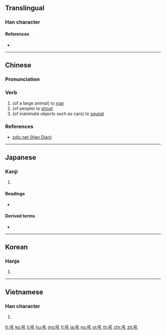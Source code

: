 ==Translingual==

===Han character===
{{Han char|rn=30|rad=口|as=04|sn=7|four=62010|canj=RNDU|ids=⿰口孔}}

====References====
* {{Han ref|kx=0180.010|dkj=03377|dj=0397.100|hdz=10596.070|uh=543C|ud=21564|bh=A771|bd=42865}}

----

==Chinese==
{{zh-forms}}

===Pronunciation===
{{zh-pron
|m=hǒu |ma=Zh-hou.ogg
|c=hau3,haau1,hau2
|h=pfs=hô
|md=
|mn=háu
|w=
|mc=y
|oc=y
|cat=v
}}

===Verb===
{{zh-verb}}

# (of a large animal) to [[roar]]
# (of people) to [[shout]]
# (of inanimate objects such as cars) to [[squeal]]

===References===
* [http://www.zdic.net/z/16/js/543C.htm zdic.net (Han Dian)]

----

==Japanese==

===Kanji===
{{ja-kanji|grade=|rs=口04}}

# {{defn|lang=ja|sort=口04}}

====Readings====
* {{ja-readings|on=[[こう]] (kō), [[く]] (ku)|kun=[[ほえる]] (hoeru)}}

====Derived terms====
* {{l|ja|吼える}}

----

==Korean==

===Hanja===
{{ko-hanja|hangeul=후|rv=hu|mr=hu|y=hwu}}

# {{defn|lang=ko|sort=口04}}

----

==Vietnamese==

===Han character===
{{vi-hantu|[[hống]], [[hổng]], [[khỏng]], [[rống]]|rs=口04}}

# {{defn|lang=vi}}

[[fr:吼]]
[[ko:吼]]
[[li:吼]]
[[hu:吼]]
[[mg:吼]]
[[fj:吼]]
[[ja:吼]]
[[no:吼]]
[[pl:吼]]
[[th:吼]]
[[chr:吼]]
[[zh:吼]]